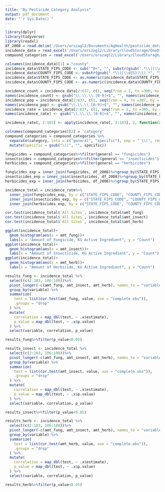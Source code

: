 ```yaml
---
title: "By Pesticide Category Analysis"
output: pdf_document
date: "`r Sys.Date()`"
---
```


```r
library(dplyr)
library(tidyverse)
library(readxl)
df_2008 = read.delim('/Users/orszagl2/Documents/AgHealth/pesticide_data/EPest.county.estimates.2008.txt')
incidence_data = read_excel('/Users/orszagl2/Library/CloudStorage/OneDrive-NationalInstitutesofHealth/Miscellaneous/SEER & USGS Analysis/2008_Incidence_Rates.xlsx')
compound_categories = read_excel('/Users/orszagl2/Library/CloudStorage/OneDrive-NationalInstitutesofHealth//Miscellaneous/SEER & USGS Analysis/usgs_compounds_v2.xlsx')
```

```r
colnames(incidence_data)[1] = "county"
incidence_data$STATE_FIPS_CODE <- sub("^0+", "", substr(gsub(".*\\((\\d{5})\\).*", "\\1", incidence_data$county), 1, 2))
incidence_data$COUNTY_FIPS_CODE <- substr(gsub(".*\\((\\d{5})\\).*", "\\1", incidence_data$county), 3, 5)
incidence_data$STATE_FIPS_CODE <- as.numeric(incidence_data$STATE_FIPS_CODE)
incidence_data$COUNTY_FIPS_CODE <- as.numeric(incidence_data$COUNTY_FIPS_CODE)
```

```r
incidence_count = incidence_data[2:637, c(1, seq(from = 3, to =306, by = 3))]
names(incidence_count) <- gsub("\\.\\.\\.[0-9]+$", "", names(incidence_count))
incidence_pop = incidence_data[2:637, c(1, seq(from = 4, to =307, by = 3), 308, 309)]
names(incidence_pop) <- gsub("\\.\\.\\.[0-9]+$", "", names(incidence_pop))
incidence_rate = incidence_data[2:637, c(1, seq(from = 2, to =305, by = 3), 308, 309)]
names(incidence_rate) <- gsub("\\.\\.\\.[0-9]+$", "", names(incidence_rate))
```

```r
incidence_rate[, 2:103] <- apply(incidence_rate[, 2:103], 2, function(x) as.numeric(as.character(x)))
```

```r
colnames(compound_categories)[2] = 'category'
compound_categories = compound_categories %>%
  separate(category, into = c("general", "specific"), sep = " \\(", remove = FALSE) %>%
  mutate(specific = gsub("\\)", "", specific))

fungicides = compound_categories%>%filter(general == "fungicides")
insecticides = compound_categories%>%filter(general == "insecticides")
herbicides = compound_categories%>%filter(general == "herbicides")
```

```r
fungicides_exp = inner_join(fungicides, df_2008)%>%group_by(STATE_FIPS_CODE, COUNTY_FIPS_CODE)%>%summarize(amt_fung = sum(EPEST_LOW_KG, na.rm = TRUE))
insecticides_exp = inner_join(insecticides, df_2008)%>%group_by(STATE_FIPS_CODE, COUNTY_FIPS_CODE)%>%summarize(amt_insect = sum(EPEST_LOW_KG, na.rm = TRUE))
herbicides_exp = inner_join(herbicides, df_2008)%>%group_by(STATE_FIPS_CODE, COUNTY_FIPS_CODE)%>%summarize(amt_herb = sum(EPEST_LOW_KG, na.rm = TRUE))
```
```r
incidence_total = incidence_rate%>%
  inner_join(fungicides_exp, by = c("STATE_FIPS_CODE", "COUNTY_FIPS_CODE"))%>%
  inner_join(insecticides_exp, by = c("STATE_FIPS_CODE", "COUNTY_FIPS_CODE"))%>%
  inner_join(herbicides_exp, by = c("STATE_FIPS_CODE", "COUNTY_FIPS_CODE"))
```

```r
cor.test(incidence_total$`All Sites`, incidence_total$amt_fung)
cor.test(incidence_total$`All Sites`, incidence_total$amt_insect)
cor.test(incidence_total$`All Sites`, incidence_total$amt_herb)
```
```r
ggplot(incidence_total)+
  geom_histogram(aes(x = amt_fung))+
  labs(x = "Amount of Fungicide, KG Active Ingredient", y = "Count")
ggplot(incidence_total)+
  geom_histogram(aes(x = amt_insect))+
  labs(x = "Amount of Insecticide, KG Active Ingredient", y = "Count")
ggplot(incidence_total)+
  geom_histogram(aes(x = amt_herb))+
  labs(x = "Amount of Herbicide, KG Active Ingredient", y = "Count")
```
```r
results_fung <- incidence_total %>%
  select(c(2:103, 106:108))%>%
  pivot_longer(-c(amt_fung, amt_insect, amt_herb), names_to = "variable", values_to = "value") %>%
  group_by(variable) %>%
  summarize(
    test = list(cor.test(amt_fung, value, use = "complete.obs")),
    .groups = "drop"
  ) %>%
  mutate(
    correlation = map_dbl(test, ~ .x$estimate),
    p_value = map_dbl(test, ~ .x$p.value)
  ) %>%
  select(variable, correlation, p_value)

results_fung%>%filter(p_value<0.05)
```

```r
results_insect <- incidence_total %>%
  select(c(2:103, 106:108))%>%
  pivot_longer(-c(amt_fung, amt_insect, amt_herb), names_to = "variable", values_to = "value") %>%
  group_by(variable) %>%
  summarize(
    test = list(cor.test(amt_insect, value, use = "complete.obs")),
    .groups = "drop"
  ) %>%
  mutate(
    correlation = map_dbl(test, ~ .x$estimate),
    p_value = map_dbl(test, ~ .x$p.value)
  ) %>%
  select(variable, correlation, p_value)

results_insect%>%filter(p_value<0.05)
```

```r
results_herb <- incidence_total %>%
  select(c(2:103, 106:108))%>%
  pivot_longer(-c(amt_fung, amt_insect, amt_herb), names_to = "variable", values_to = "value") %>%
  group_by(variable) %>%
  summarize(
    test = list(cor.test(amt_herb, value, use = "complete.obs")),
    .groups = "drop"
  ) %>%
  mutate(
    correlation = map_dbl(test, ~ .x$estimate),
    p_value = map_dbl(test, ~ .x$p.value)
  ) %>%
  select(variable, correlation, p_value)

results_herb%>%filter(p_value<0.05)
```
